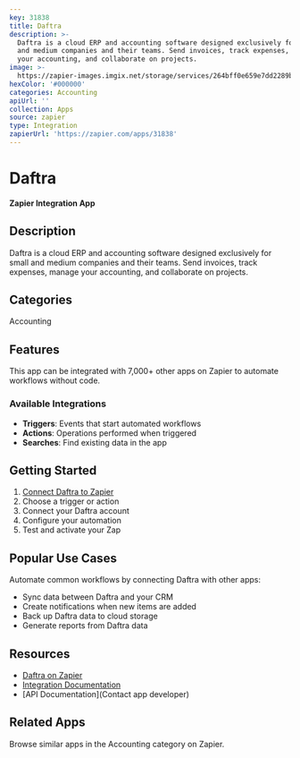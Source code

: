 ```yaml
---
key: 31838
title: Daftra
description: >-
  Daftra is a cloud ERP and accounting software designed exclusively for small
  and medium companies and their teams. Send invoices, track expenses, manage
  your accounting, and collaborate on projects.
image: >-
  https://zapier-images.imgix.net/storage/services/264bff0e659e7dd2289bba1e39ef3ee1.png?auto=format%2Ccompress&ixlib=python-3.0.0&q=50
hexColor: '#000000'
categories: Accounting
apiUrl: ''
collection: Apps
source: zapier
type: Integration
zapierUrl: 'https://zapier.com/apps/31838'
---
```

# Daftra

**Zapier Integration App**

## Description

Daftra is a cloud ERP and accounting software designed exclusively for small and medium companies and their teams. Send invoices, track expenses, manage your accounting, and collaborate on projects.

## Categories

Accounting

## Features

This app can be integrated with 7,000+ other apps on Zapier to automate workflows without code.

### Available Integrations

- **Triggers**: Events that start automated workflows
- **Actions**: Operations performed when triggered
- **Searches**: Find existing data in the app

## Getting Started

1. [Connect Daftra to Zapier](https://zapier.com/apps/31838)
2. Choose a trigger or action
3. Connect your Daftra account
4. Configure your automation
5. Test and activate your Zap

## Popular Use Cases

Automate common workflows by connecting Daftra with other apps:

- Sync data between Daftra and your CRM
- Create notifications when new items are added
- Back up Daftra data to cloud storage
- Generate reports from Daftra data

## Resources

- [Daftra on Zapier](https://zapier.com/apps/31838)
- [Integration Documentation](https://zapier.com/apps/31838/integrations)
- [API Documentation](Contact app developer)

## Related Apps

Browse similar apps in the Accounting category on Zapier.
